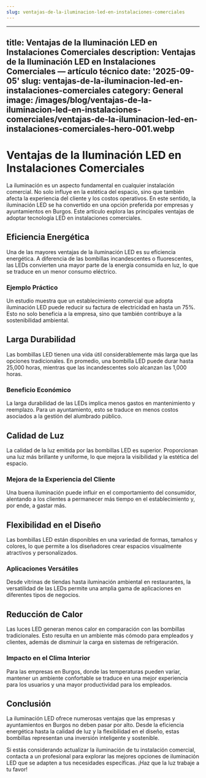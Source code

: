 ```yaml
---
slug: ventajas-de-la-iluminacion-led-en-instalaciones-comerciales
---
```


---

title: Ventajas de la Iluminación LED en Instalaciones Comerciales
description: Ventajas de la Iluminación LED en Instalaciones Comerciales — artículo
  técnico
date: '2025-09-05'
slug: ventajas-de-la-iluminacion-led-en-instalaciones-comerciales
category: General
image: /images/blog/ventajas-de-la-iluminacion-led-en-instalaciones-comerciales/ventajas-de-la-iluminacion-led-en-instalaciones-comerciales-hero-001.webp
---

# Ventajas de la Iluminación LED en Instalaciones Comerciales

La iluminación es un aspecto fundamental en cualquier instalación comercial. No solo influye en la estética del espacio, sino que también afecta la experiencia del cliente y los costos operativos. En este sentido, la iluminación LED se ha convertido en una opción preferida por empresas y ayuntamientos en Burgos. Este artículo explora las principales ventajas de adoptar tecnología LED en instalaciones comerciales.

## Eficiencia Energética

Una de las mayores ventajas de la iluminación LED es su eficiencia energética. A diferencia de las bombillas incandescentes o fluorescentes, las LEDs convierten una mayor parte de la energía consumida en luz, lo que se traduce en un menor consumo eléctrico.

### Ejemplo Práctico
Un estudio muestra que un establecimiento comercial que adopta iluminación LED puede reducir su factura de electricidad en hasta un 75%. Esto no solo beneficia a la empresa, sino que también contribuye a la sostenibilidad ambiental.

## Larga Durabilidad

Las bombillas LED tienen una vida útil considerablemente más larga que las opciones tradicionales. En promedio, una bombilla LED puede durar hasta 25,000 horas, mientras que las incandescentes solo alcanzan las 1,000 horas.

### Beneficio Económico
La larga durabilidad de las LEDs implica menos gastos en mantenimiento y reemplazo. Para un ayuntamiento, esto se traduce en menos costos asociados a la gestión del alumbrado público.

## Calidad de Luz

La calidad de la luz emitida por las bombillas LED es superior. Proporcionan una luz más brillante y uniforme, lo que mejora la visibilidad y la estética del espacio.

### Mejora de la Experiencia del Cliente
Una buena iluminación puede influir en el comportamiento del consumidor, alentando a los clientes a permanecer más tiempo en el establecimiento y, por ende, a gastar más.

## Flexibilidad en el Diseño

Las bombillas LED están disponibles en una variedad de formas, tamaños y colores, lo que permite a los diseñadores crear espacios visualmente atractivos y personalizados.

### Aplicaciones Versátiles
Desde vitrinas de tiendas hasta iluminación ambiental en restaurantes, la versatilidad de las LEDs permite una amplia gama de aplicaciones en diferentes tipos de negocios.

## Reducción de Calor

Las luces LED generan menos calor en comparación con las bombillas tradicionales. Esto resulta en un ambiente más cómodo para empleados y clientes, además de disminuir la carga en sistemas de refrigeración.

### Impacto en el Clima Interior
Para las empresas en Burgos, donde las temperaturas pueden variar, mantener un ambiente confortable se traduce en una mejor experiencia para los usuarios y una mayor productividad para los empleados.

## Conclusión

La iluminación LED ofrece numerosas ventajas que las empresas y ayuntamientos en Burgos no deben pasar por alto. Desde la eficiencia energética hasta la calidad de luz y la flexibilidad en el diseño, estas bombillas representan una inversión inteligente y sostenible.

Si estás considerando actualizar la iluminación de tu instalación comercial, contacta a un profesional para explorar las mejores opciones de iluminación LED que se adapten a tus necesidades específicas. ¡Haz que la luz trabaje a tu favor!